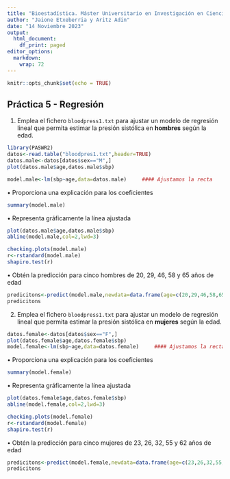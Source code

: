 ---
title: "Bioestadística. Máster Universitario en Investigación en Ciencias de la Salud"
author: "Jaione Etxeberria y Aritz Adin"
date: "14 Noviembre 2023"
output:
  html_document:
    df_print: paged
editor_options:
  markdown:
    wrap: 72
---

```{r setup}
knitr::opts_chunk$set(echo = TRUE)
```

## Práctica 5 - Regresión

1.  Emplea el fichero `bloodpress1.txt` para ajustar un modelo de
    regresión lineal que permita estimar la presión sistólica en
    **hombres** según la edad.

```{r}
library(PASWR2)
datos<-read.table("bloodpres1.txt",header=TRUE)
datos.male<-datos[datos$sex=="M",]          
plot(datos.male$age,datos.male$sbp)

model.male<-lm(sbp~age,data=datos.male)     #### Ajustamos la recta


```

• Proporciona una explicación para los coeficientes

```{r}
summary(model.male)
```

• Representa gráficamente la línea ajustada

```{r}
plot(datos.male$age,datos.male$sbp)
abline(model.male,col=2,lwd=3)

checking.plots(model.male)
r<-rstandard(model.male)
shapiro.test(r)
```

• Obtén la predicción para cinco hombres de 20, 29, 46, 58 y 65 años de
edad

```{r}
predicitons<-predict(model.male,newdata=data.frame(age=c(20,29,46,58,65)),se.fit=TRUE,interval="prediction")
predicitons

```

2.  Emplea el fichero `bloodpress1.txt` para ajustar un modelo de
    regresión lineal que permita estimar la presión sistólica en
    **mujeres** según la edad.

```{r}
datos.female<-datos[datos$sex=="F",]  
plot(datos.female$age,datos.female$sbp)
model.female<-lm(sbp~age,data=datos.female)     #### Ajustamos la recta
```

• Proporciona una explicación para los coeficientes

```{r}
summary(model.female) 
```

• Representa gráficamente la línea ajustada

```{r}
plot(datos.female$age,datos.female$sbp)
abline(model.female,col=2,lwd=3)

checking.plots(model.female)
r<-rstandard(model.female)
shapiro.test(r)

```

• Obtén la predicción para cinco mujeres de 23, 26, 32, 55 y 62 años de
edad

```{r}

predicitons<-predict(model.female,newdata=data.frame(age=c(23,26,32,55,62)),se.fit=TRUE,interval="prediction")
predicitons
```
